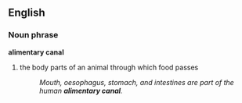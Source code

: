 ==English==
===Noun phrase===
'''alimentary canal'''
# the body parts of an animal through which food passes
#:''Mouth, oesophagus, stomach, and intestines are part of the human '''alimentary canal'''.''